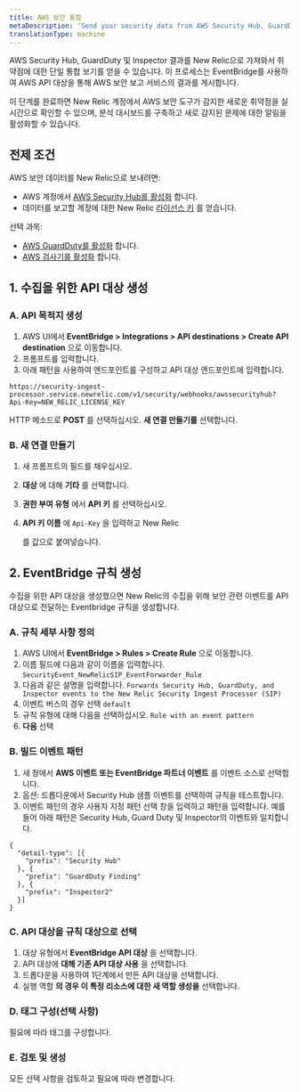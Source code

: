 ```yaml
---
title: AWS 보안 통합
metaDescription: 'Send your security data from AWS Security Hub, GuardDuty, and inspector directly to New Relic.'
translationType: machine
---
```


AWS Security Hub, GuardDuty 및 Inspector 결과를 New Relic으로 가져와서 취약점에 대한 단일 통합 보기를 얻을 수 있습니다. 이 프로세스는 EventBridge를 사용하여 AWS API 대상을 통해 AWS 보안 보고 서비스의 결과를 게시합니다.

이 단계를 완료하면 New Relic 계정에서 AWS 보안 도구가 감지한 새로운 취약점을 실시간으로 확인할 수 있으며, 분석 대시보드를 구축하고 새로 감지된 문제에 대한 알림을 활성화할 수 있습니다.

## 전제 조건

AWS 보안 데이터를 New Relic으로 보내려면:

* AWS 계정에서 [AWS Security Hub를 활성화](https://docs.aws.amazon.com/securityhub/latest/userguide/securityhub-settingup.html) 합니다.
* 데이터를 보고할 계정에 대한 New Relic [라이선스 키](/docs/accounts-partnerships/install-new-relic/account-setup/license-key) 를 얻습니다.

선택 과목:

* [AWS GuardDuty를 활성화](https://docs.aws.amazon.com/guardduty/latest/ug/guardduty_settingup.html) 합니다.
* [AWS 검사기를 활성화](https://docs.aws.amazon.com/inspector/latest/user/getting_started_tutorial.html) 합니다.

## 1. 수집을 위한 API 대상 생성

### A. API 목적지 생성

1. AWS UI에서 **EventBridge > Integrations > API destinations > Create API destination** 으로 이동합니다.
2. 프롬프트를 입력합니다.
3. 아래 패턴을 사용하여 엔드포인트를 구성하고 API 대상 엔드포인트에 입력합니다.

```
https://security-ingest-processor.service.newrelic.com/v1/security/webhooks/awssecurityhub?Api-Key=NEW_RELIC_LICENSE_KEY
```

HTTP 메소드로 **POST** 를 선택하십시오. **새 연결 만들기를** 선택합니다.

### B. 새 연결 만들기

1. 새 프롬프트의 필드를 채우십시오.

2. **대상** 에 대해 **기타** 를 선택합니다.

3. **권한 부여 유형** 에서 **API 키** 를 선택하십시오.

4. **API 키 이름** 에 `Api-Key` 을 입력하고 New Relic

   <LicenseKey/>

   를 값으로 붙여넣습니다.

## 2. EventBridge 규칙 생성

수집을 위한 API 대상을 생성했으면 New Relic의 수집을 위해 보안 관련 이벤트를 API 대상으로 전달하는 Eventbridge 규칙을 생성합니다.

### A. 규칙 세부 사항 정의

1. AWS UI에서 **EventBridge > Rules > Create Rule** 으로 이동합니다.
2. 이름 필드에 다음과 같이 이름을 입력합니다. `SecurityEvent_NewRelicSIP_EventForwarder_Rule`
3. 다음과 같은 설명을 입력합니다. `Forwards Security Hub, GuardDuty, and Inspector events to the New Relic Security Ingest Processor (SIP)`
4. 이벤트 버스의 경우 선택 `default`
5. 규칙 유형에 대해 다음을 선택하십시오. `Rule with an event pattern`
6. **다음** 선택

### B. 빌드 이벤트 패턴

1. 새 창에서 **AWS 이벤트 또는 EventBridge 파트너 이벤트** 를 이벤트 소스로 선택합니다.
2. 옵션: 드롭다운에서 Security Hub 샘플 이벤트를 선택하여 규칙을 테스트합니다.
3. 이벤트 패턴의 경우 사용자 지정 패턴 선택 창을 입력하고 패턴을 입력합니다. 예를 들어 아래 패턴은 Security Hub, Guard Duty 및 Inspector의 이벤트와 일치합니다.

```
{
  "detail-type": [{
    "prefix": "Security Hub"
  }, {
    "prefix": "GuardDuty Finding"
  }, {
    "prefix": "Inspector2"
  }]
}
```

### C. API 대상을 규칙 대상으로 선택

1. 대상 유형에서 **EventBridge API 대상** 을 선택합니다.
2. API 대상에 **대해 기존 API 대상 사용** 을 선택합니다.
3. 드롭다운을 사용하여 1단계에서 만든 API 대상을 선택합니다.
4. 실행 역할 **의 경우 이 특정 리소스에 대한 새 역할 생성을** 선택합니다.

### D. 태그 구성(선택 사항)

필요에 따라 태그를 구성합니다.

### E. 검토 및 생성

모든 선택 사항을 검토하고 필요에 따라 변경합니다.